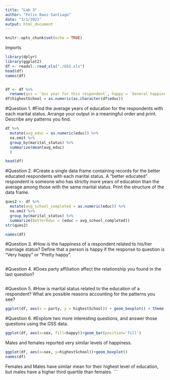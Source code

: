 ```yaml
---
title: "Lab 3"
author: "Felix Baez-Santiago"
date: "3/1/2021"
output: html_document
---
```


```r
knitr::opts_chunk$set(echo = TRUE)
```

Imports
```r
library(dplyr)
library(ggplot2)
df <- readxl::read_xls("./GSS.xls")
head(df)
names(df)


df <- df %>%
  rename(gss = `Gss year for this respondent`, happy = `General happiness`, party = `Political party affiliation`, sex = `Respondents sex`, educ = `Highest year of school completed`, divorce = `Ever been divorced or separated`, marital_status = `Marital status`, employ = `Labor force status`, id = `Respondent id number`, ballot = `Ballot used for interview`, )
df$highestSchool = as.numeric(as.character(df$educ))
```

#Question 1.
#Find the average years of education for the respondents with each marital status. Arrange your output in a meaningful order and print. Describe any patterns you find.
```r
df %>%
  mutate(avg_educ = as.numeric(educ)) %>%
  na.omit %>% 
  group_by(marital_status) %>%
  summarize(mean(avg_educ)
  )

head(df)
```

#Question 2.
#Create a single data frame containing records for the better educated respondents with each marital status. A “better educated” respondent is someone who has strictly more years of education than the average among those with the same marital status. Print the structure of the data frame.

```r
ques2 <- df %>%
  mutate(avg_school_completed = as.numeric(educ)) %>%
  na.omit %>% 
  group_by(marital_status) %>%
  summarize(betterEduc = (educ > avg_school_completed))
str(ques2)

names(df)
```


#Question 3.
#How is the happiness of a respondent related to his/her marriage status? Define that a person is happy if the response to question is “Very happy” or “Pretty happy”.

```r

```

#Question 4.
#Does party affiliation affect the relationship you found in the last question?
```r


```
#Question 5.
#How is marital status related to the education of a respondent? What are possible reasons accounting for the patterns you see?
```r
ggplot(df, aes(x = party, y = highestSchool)) + geom_boxplot() + theme(axis.text.x = element_text(angle = 90))
```
#Question 6.
#Explore two more interesting questions, and answer those questions using the GSS data.
```r
ggplot(df, aes(x=sex, fill=happy))+geom_bar(position='fill')
```

Males and females reported very similar levels of happiness.

```r
ggplot(df, aes(x=sex, y=highestSchool))+geom_boxplot()
names(df)
```

Females and Males have similar mean for their highest level of education, but males have a higher third quartile than females.
```
